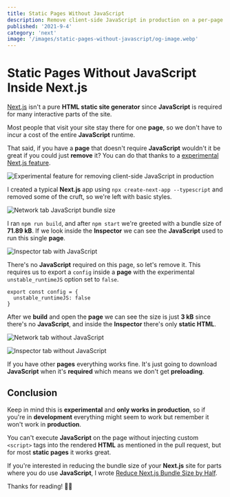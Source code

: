 ```yaml
---
title: Static Pages Without JavaScript
description: Remove client-side JavaScript in production on a per-page basis
published: '2021-9-4'
category: 'next'
image: '/images/static-pages-without-javascript/og-image.webp'
---
```


# Static Pages Without JavaScript Inside Next.js

[Next.js](https://nextjs.org/) isn't a pure **HTML static site generator** since **JavaScript** is required for many interactive parts of the site.

Most people that visit your site stay there for one **page**, so we don't have to incur a cost of the entire **JavaScript** runtime.

That said, if you have a **page** that doesn't require **JavaScript** wouldn't it be great if you could just **remove** it? You can do that thanks to a [experimental Next.js feature](https://github.com/vercel/next.js/pull/11949).

<Image
  height={542}
  width={816}
  src="/images/static-pages-without-javascript/experimental-feature.webp"
  alt="Experimental feature for removing client-side JavaScript in production"
/>

I created a typical **Next.js** app using `npx create-next-app --typescript` and removed some of the cruft, so we're left with basic styles.

<Image
  height={648}
  width={1000}
  src="/images/static-pages-without-javascript/network-with-javascript.webp"
  alt="Network tab JavaScript bundle size"
/>

I ran `npm run build`, and after `npm start` we're greeted with a bundle size of **71.89 kB**. If we look inside the **Inspector** we can see the **JavaScript** used to run this single **page**.

<Image
  height={648}
  width={1000}
  src="/images/static-pages-without-javascript/inspector-with-javascript.webp"
  alt="Inspector tab with JavaScript"
/>

There's no **JavaScript** required on this page, so let's remove it. This requires us to export a `config` inside a **page** with the experimental `unstable_runtimeJS` option set to `false`.

```js:index.tsx
export const config = {
  unstable_runtimeJS: false
}
```

After we **build** and open the **page** we can see the size is just **3 kB** since there's no **JavaScript**, and inside the **Inspector** there's only **static HTML**.

<Image
  height={648}
  width={1000}
  src="/images/static-pages-without-javascript/network-without-javascript.webp"
  alt="Network tab without JavaScript"
/>

<Image
  height={648}
  width={1000}
  src="/images/static-pages-without-javascript/inspector-without-javascript.webp"
  alt="Inspector tab without JavaScript"
/>

If you have other **pages** everything works fine. It's just going to download **JavaScript** when it's **required** which means we don't get **preloading**.

## Conclusion

Keep in mind this is **experimental** and **only works in production**, so if you're in **development** everything might seem to work but remember it won't work in **production**.

You can't execute **JavaScript** on the page without injecting custom `<script>` tags into the rendered **HTML** as mentioned in the pull request, but for most **static pages** it works great.

If you're interested in reducing the bundle size of your **Next.js** site for parts where you do use **JavaScript**, I wrote [Reduce Next.js Bundle Size by Half](https://joyofcode.xyz/next-bundle-size).

Thanks for reading! 🏄‍♀️

